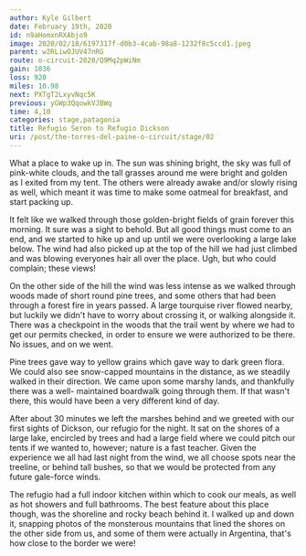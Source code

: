 ```yaml
---
author: Kyle Gilbert
date: February 19th, 2020
id: n9aHomxnRXAbjo9
image: 2020/02/18/6197317f-d0b3-4cab-98a8-1232f8c5ccd1.jpeg
parent: w2RLiwOJUV47nRG
route: o-circuit-2020/Q9Mq2pWiNm
gain: 1036
loss: 920
miles: 10.98
next: PXTgT2LxyvNqc5K
previous: yGWp3QqowkVJBWq
time: 4,10
categories: stage,patagonia
title: Refugio Seron to Refugio Dickson
uri: /post/the-torres-del-paine-o-circuit/stage/02
---
```


<Stats />

<Route />

What a place to wake up in. The sun was shining bright, the sky was full of
pink-white clouds, and the tall grasses around me were bright and golden as I
exited from my tent. The others were already awake and/or slowly rising as well,
which meant it was time to make some oatmeal for breakfast, and start packing up.

It felt like we walked through those golden-bright fields of grain forever this
morning. It sure was a sight to behold. But all good things must come to an end,
and we started to hike up and up until we were overlooking a large lake below.
The wind had also picked up at the top of the hill we had just climbed and was
blowing everyones hair all over the place. Ugh, but who could complain; these
views!

On the other side of the hill the wind was less intense as we walked through
woods made of short round pine trees, and some others that had been through a
forest fire in years passed. A large tourquise river flowed nearby, but luckily
we didn't have to worry about crossing it, or walking alongside it. There was a
checkpoint in the woods that the trail went by where we had to get our permits
checked, in order to ensure we were authorized to be there. No issues, and on
we went.

Pine trees gave way to yellow grains which gave way to dark green flora. We could
also see snow-capped mountains in the distance, as we steadily walked in their
direction. We came upon some marshy lands, and thankfully there was a well-
maintained boardwalk going through them. If that wasn't there, this would have
been a very different kind of day.

After about 30 minutes we left the marshes behind and we greeted with our first
sights of Dickson, our refugio for the night. It sat on the shores of a large
lake, encircled by trees and had a large field where we could pitch our tents if
we wanted to, however; nature is a fast teacher. Given the experience we all had
last night from the wind, we all choose spots near the treeline, or behind tall
bushes, so that we would be protected from any future gale-force winds.

The refugio had a full indoor kitchen within which to cook our meals, as well as
hot showers and full bathrooms. The best feature about this place though, was
the shoreline and rocky beach behind it. I walked up and down it, snapping photos
of the monsterous mountains that lined the shores on the other side from us,
and some of them were actually in Argentina, that's how close to the border we
were!

